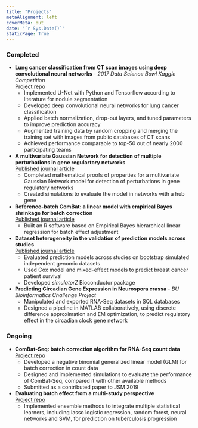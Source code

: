 ```yaml
---
title: "Projects"
metaAlignment: left
coverMeta: out
date: "`r Sys.Date()`"
staticPage: True
---
```


### Completed

* **Lung cancer classification from CT scan images using deep convolutional neural networks ** - *2017 Data Science Bowl Kaggle Competition*  
[Project repo](https://onlinelibrary.wiley.com/doi/epdf/10.1111/biom.12893)    
    + Implemented U-Net with Python and Tensorflow according to literature for nodule segmentation
    + Developed deep convolutional neural networks for lung cancer classification
    + Applied batch normalization, drop-out layers, and tuned parameters to improve prediction accuracy
    + Augmented training data by random cropping and merging the training set with images from public databases of CT scans
    + Achieved performance comparable to top-50 out of nearly 2000 participating teams


* **A multivariate Gaussian Network for detection of multiple perturbations in gene regulartory networks**  
[Published journal article](https://onlinelibrary.wiley.com/doi/epdf/10.1111/biom.12893)    
    + Completed mathematical proofs of properties for a multivariate Gaussian Network model for detection of perturbations in gene regulatory networks
    + Created simulations to evaluate the model in networks with a hub gene
  

* **Reference-batch ComBat: a linear model with empirical Bayes shrinkage for batch correction**     
[Published journal article](https://bmcbioinformatics.biomedcentral.com/track/pdf/10.1186/s12859-018-2263-6)
<!--Batch effect refers to non-biological variations in gene expression of samples generated under different conditions in microarray experiments. The existence of batch effect jeopardizes comparability of samples in different batches, causes difficulty in combining data from multiple batches for further analysis. Many methods have been used to adjust batch effect. ComBat uses empirical Bayes method on an L/S model that effectively adjusts the batch effect, and remains robust to outliers and small size batches. This project intends to develop a tool based on ComBat that deals with such an issue, when we want to reserve information from one specific batch, and let all the other batches resemble it. This batch is referred to as the “reference batch”.-->
    + Built an R software based on Empirical Bayes hierarchical linear regression for batch effect adjustment


* **Dataset heterogeneity in the validation of prediction models across studies**  
[Published journal article](https://academic.oup.com/biostatistics/advance-article-abstract/doi/10.1093/biostatistics/kxy044/5092386?redirectedFrom=fulltext)
<!--Previous study has shown decline in prediction accuracy of prognostic algorithms used across studies, which is regarded as an obstacle of implementing academically developed models in clinical use. We addressed three sources of heterogeneity between data sets than might account for the influence, including covariate shift, gene expression covariance and true simulation model. We designed methods to test each hypothesis.-->
    + Evaluated prediction models across studies on bootstrap simulated independent genomic datasets
    + Used Cox model and mixed-effect models to predict breast cancer patient survival
    + Developed *simulatorZ* Bioconductor package


* **Predicting Circadian Gene Expression in Neurospora crassa ** - *BU Bioinformatics Challenge Project*
    + Manipulated and exported RNA-Seq datasets in SQL databases
    + Designed a pipeline in MATLAB collaboratively, using discrete difference approximation and EM optimization, to predict regulatory effect in the circadian clock gene network


### Ongoing

* **ComBat-Seq: batch correction algorithm for RNA-Seq count data**  
[Project repo](https://github.com/zhangyuqing/ComBat-seq)    
    + Developed a negative binomial generalized linear model (GLM) for batch correction in count data
    + Designed and implemented simulations to evaluate the performance of ComBat-Seq, compared it with other available methods
    + Submitted as a contributed paper to JSM 2019


* **Evaluating batch effect from a multi-study perspective**  
[Project repo](https://github.com/zhangyuqing/multistudy_batcheffect)    
    + Implemented ensemble methods to integrate multiple statistical learners, including lasso logistic regression, random forest, neural networks and SVM, for prediction on tuberculosis progression


<!--
## Copy number variation study of child non-syndromic intellectual disability
With microarray sample of children with NSID, a type of mental retardation, we detected the genetic variants and focused on pathways under different levels of FDR control. We validated our result using published related genes to prove the efficiency of micro-array data in detecting CNVs, and summarized new findings. We also inspected hot spots in the samples, which could lead to potential clinical use.

## Microarray study: therapies impact on membranous glomerulonephritis
We used HMM-based CNVhac software to detect genes related to Chinese and Western therapies. Gene Ontology and Pathway Analysis were performed and the variant regions were visualized. To combine information of CNV and SNP, we used a lasso-logistic regression model as a classifier of genes.
-->

